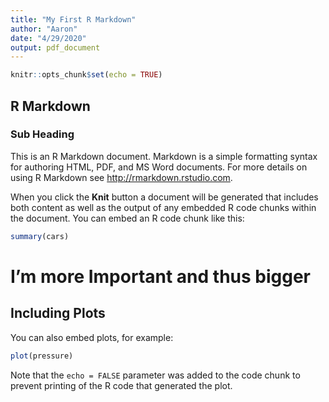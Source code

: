 ```yaml
---
title: "My First R Markdown"
author: "Aaron"
date: "4/29/2020"
output: pdf_document
---
```


```r
knitr::opts_chunk$set(echo = TRUE)
```

## R Markdown
### Sub Heading

This is an R Markdown document. Markdown is a simple formatting syntax for authoring HTML, PDF, and MS Word documents. For more details on using R Markdown see <http://rmarkdown.rstudio.com>.

When you click the **Knit** button a document will be generated that includes both content as well as the output of any embedded R code chunks within the document. You can embed an R code chunk like this:

```r
summary(cars)
```

# I'm more Important and thus bigger
## Including Plots

You can also embed plots, for example:

```r
plot(pressure)
```

Note that the `echo = FALSE` parameter was added to the code chunk to prevent printing of the R code that generated the plot.

